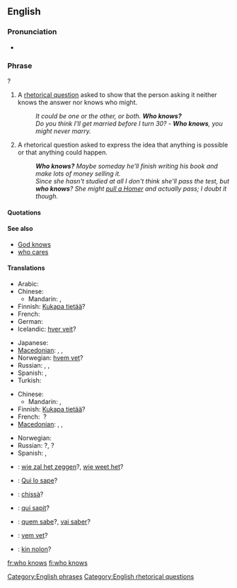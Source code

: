 ==English==

===Pronunciation===
* {{audio|en-us-who-knows.ogg|Audio (US)}}

===Phrase===
{{infl|en|phrase|head=[[who]] [[knows]]}}?

# A [[rhetorical question]] asked to show that the person asking it neither knows the answer nor knows who might.
#: ''It could be one or the other, or both. '''Who knows?'''''
#: ''Do you think I'll get married before I turn 30?'' - '''''Who knows''', you might never marry.''
# A rhetorical question asked to express the idea that anything is possible or that anything could happen.
#: '''''Who knows?'''  Maybe someday he'll finish writing his book and make lots of money selling it.''
#: ''Since she hasn't studied at all I don't think she'll pass the test, but '''who knows'''? She might [[pull a Homer]] and actually pass; I doubt it though.''

====Quotations====
{{seeCites}}

====See also====
* [[God knows]]
* [[who cares]]

====Translations====
{{trans-top|a rhetorical question asked to show that the asker neither knows the answer nor who might know it}}
* Arabic: {{t|ar|من يعرف|tr=man ya3rif|alt=من يعرف؟|sc=Arab}}
* Chinese:
** Mandarin: {{t|cmn|誰知道|sc=Hani|xs=Mandarin}}, {{t|cmn|谁知道|tr=shéi zhīdào|sc=Hani|xs=Mandarin}}
* Finnish: [[Kukapa tietää]]?
* French: {{t|fr|qui sait|alt=qui sait ?}} <!-- a space before ? is required -->
* German: {{t|de|wer weiß|alt=wer weiß?}}
* Icelandic: [[hver veit]]?
{{trans-mid}}
* Japanese: {{t|ja|誰が知っているのか|tr=dare-ga shitte iru no ka?|alt=誰が知っているのか？|sc=Jpan}}
* [[Macedonian]]: {{t|mk|којзнае|tr=kójznae|sc=Cyrl|xs=Macedonian}},  {{t|mk|кој го знае|tr=koj go znáe|sc=Cyrl|xs=Macedonian}},  {{t|mk|кој ќе знае|tr=koj ḱe znáe|sc=Cyrl|xs=Macedonian}}
* Norwegian: [[hvem vet]]?
* Russian: {{t|ru|кто знает|tr=kto znájet|alt=кто знает?|sc=Cyrl}}, {{t|ru|кто его знает|tr=kto jevó znájet|alt=кто его  знает?||sc=Cyrl}},  {{t|ru|как знать|tr=kak znat'?|alt=как знать?|sc=Cyrl}}
* Spanish: {{t-|es|quién sabe|alt=¿quién sabe?}}, {{t-|es|quién sabe|alt=¡quién sabe!}}
* Turkish: {{t|tr|kim bilir}}
{{trans-bottom}}

{{trans-top|asked to express the idea that anything is possible}}
* Chinese:
** Mandarin: {{t|cmn|誰知道|sc=Hani|xs=Mandarin}}, {{t|cmn|谁知道|tr=shéi zhīdào|sc=Hani|xs=Mandarin}}
* Finnish: [[Kukapa tietää]]?
* French: {{t|fr|qui sait}}&nbsp;?
* [[Macedonian]]: {{t|mk|којзнае|tr=kójznae|sc=Cyrl|xs=Macedonian}},  {{t|mk|кој го знае|tr=koj go znáe|sc=Cyrl|xs=Macedonian}},  {{t|mk|кој ќе знае|tr=koj ḱe znáe|sc=Cyrl|xs=Macedonian}}
{{trans-mid}}
* Norwegian: {{t|no|hvem vet?}}
* Russian: {{t|ru|кто знает|tr=kto znájet|sc=Cyrl}}?, {{t|ru|кто его знает|tr=kto jevó znájet|sc=Cyrl}}?
* Spanish: {{t-|es|quién sabe|alt=¿quién sabe?}}, {{t-|es|quién sabe|alt=¡quién sabe!}}
{{trans-bottom}}

{{checktrans-top}}
* {{ttbc|Dutch}}: [[wie zal het zeggen]]?, [[wie weet het]]?
* {{ttbc|Interlingua}}: [[Qui lo sape]]?
{{checktrans-mid}}
* {{ttbc|Italian}}: [[chissà]]?
* {{ttbc|Latin}}: [[qui sapit]]?
* {{ttbc|Portuguese}}: [[quem sabe]]?, [[vai saber]]?
* {{ttbc|Swedish}}: [[vem vet]]?
* {{ttbc|Volapük}}: [[kin nolon]]?
{{checktrans-bottom}}

[[Category:English phrases]]
[[Category:English rhetorical questions]]

[[fr:who knows]]
[[fi:who knows]]